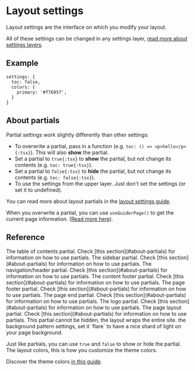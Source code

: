 # Layout settings

Layout settings are the interface on which you modify your layout.

All of these settings can be changed in any settings layer, [read more about settings layers](../../guides/advanced/customizing-layout.mdx).


## Example

```tsx
settings: {
  toc: false,
  colors: {
    primary: '#f76957',
  }
}
```


## About partials

Partial settings work slightly differently than other settings:
- To overwrite a partial, pass in a function (e.g. `toc: () => <p>hello</p>{:tsx}`). This will also **show** the partial.
- Set a partial to `true{:tsx}` to **show** the partial, but not change its contents (e.g. `toc: true{:tsx}`).
- Set a partial to `false{:tsx}` to **hide** the partial, but not change its contents (e.g. `toc: false{:tsx}`).
- To use the settings from the upper layer. Just don't set the settings (or set it to undefined).

You can read more about layout partials in the [layout settings guide](../../guides/advanced/customizing-layout.mdx).

When you overwrite a partial, you can use `useGuiderPage()` to get the current page information. ([Read more here](../functions/use-guider-page.mdx)).


## Reference

<Field title="toc" type="boolean | () => ReactNode">
  The table of contents partial. Check [this section](#about-partials) for information on how to use partials.
</Field>
<Field title="sidebar" type="boolean | () => ReactNode">
  The sidebar partial. Check [this section](#about-partials) for information on how to use partials.
</Field>
<Field title="navigation" type="boolean | () => ReactNode">
  The navigation/header partial. Check [this section](#about-partials) for information on how to use partials.
</Field>
<Field title="contentFooter" type="boolean | () => ReactNode">
  The content footer partial. Check [this section](#about-partials) for information on how to use partials.
</Field>
<Field title="pageFooter" type="boolean | () => ReactNode">
  The page footer partial. Check [this section](#about-partials) for information on how to use partials.
</Field>
<Field title="pageEnd" type="boolean | () => ReactNode">
  The page end partial. Check [this section](#about-partials) for information on how to use partials.
</Field>
<Field title="logo" type="boolean | () => ReactNode">
  The logo partial. Check [this section](#about-partials) for information on how to use partials.
</Field>
<Field title="pageLayout" type="() => ReactNode">
  The page layout partial. Check [this section](#about-partials) for information on how to use partials.

  <Note>
    This partial cannot be hidden, the layout wraps the entire site.
  </Note>
</Field>
<Field title="backgroundPattern" type="boolean | string">
  the background pattern settings, set it `flare` to have a nice shard of light on your page background.

  Just like partials, you can use `true` and `false` to show or hide the partial.
</Field>
<Field title="colors" type="object">
  The layout colors, this is how you customize the theme colors.

  Discover the theme colors [in this guide](../../guides/config/theming.mdx#changing-colors).
</Field>
